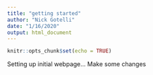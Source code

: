 ```yaml
---
title: "getting started"
author: "Nick Gotelli"
date: "1/16/2020"
output: html_document
---
```


```r
knitr::opts_chunk$set(echo = TRUE)
```

Setting up initial webpage...
Make some changes
